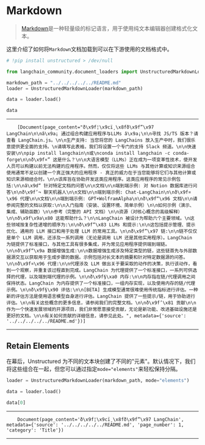 # Markdown

>[Markdown](https://en.wikipedia.org/wiki/Markdown)是一种轻量级的标记语言，用于使用纯文本编辑器创建格式化文本。

这里介绍了如何将`Markdown`文档加载到可以在下游使用的文档格式中。

```python
# !pip install unstructured > /dev/null
```


```python
from langchain_community.document_loaders import UnstructuredMarkdownLoader
```


```python
markdown_path = "../../../../../README.md"
loader = UnstructuredMarkdownLoader(markdown_path)
```


```python
data = loader.load()
```


```python
data
```

---



```
    [Document(page_content="ð\x9f¦\x9cï¸\x8fð\x9f”\x97 LangChain\n\nâ\x9a¡ 通过组合构建应用程序与LLMs â\x9a¡\n\n寻找 JS/TS 版本？请查看 LangChain.js。\n\n生产支持: 当您将您的 LangChains 放入生产中时，我们很乐意提供更全面的支持。\n请填写此表格，我们将设置一个专门的支持 Slack 频道。\n\n快速安装\n\npip install langchain\n或\nconda install langchain -c conda-forge\n\nð\x9f¤” 这是什么？\n\n大语言模型（LLMs）正在成为一项变革性技术，使开发人员可以构建以前无法构建的应用程序。然而，仅仅将这些 LLMs 与其他计算或知识来源组合使用通常不足以创建一个真正强大的应用程序 - 真正的威力在于当您能够将它们与其他计算或知识来源相结合时。\n\n该库旨在协助开发这类应用程序。这类应用程序的常见示例包括:\n\nâ\x9d“ 针对特定文档的问答\n\n文档\n\n端到端示例: 对 Notion 数据库进行问答\n\nð\x9f’¬ 聊天机器人\n\n文档\n\n端到端示例: Chat-LangChain\n\nð\x9f¤\x96 代理\n\n文档\n\n端到端示例: GPT+WolframAlpha\n\nð\x9f“\x96 文档\n\n请参阅完整的文档以获取:\n\n入门指南（安装、设置环境、简单示例）\n\n如何示例（演示、集成、辅助函数）\n\n参考（完整的 API 文档）\n\n资源（对核心概念的高级解释）\n\nð\x9f\x9a\x80 这能帮助什么？\n\nLangChain 被设计为帮助六个主要领域。\n这些领域按复杂性递增的顺序为:\n\nð\x9f“\x83 LLMs 和提示:\n\n这包括提示管理、提示优化、通用的 LLM 接口和用于处理 LLM 的常用工具。\n\nð\x9f”\x97 链:\n\n链不仅仅是单个 LLM 调用，还涉及一系列调用（无论是调用 LLM 还是其他实用程序）。LangChain 为链提供了标准接口，与其他工具有很多集成，并为常见应用程序提供端到端链。\n\nð\x9f“\x9a 数据增强生成:\n\n数据增强生成涉及特定类型的链，这些链首先与外部数据源交互以获取用于生成步骤的数据。示例包括对长文本的摘要和针对特定数据源的问答。\n\nð\x9f¤\x96 代理:\n\n代理涉及 LLM 做出关于要采取的动作的决策，执行该动作，看到一个观察，并重复该过程直到完成。LangChain 为代理提供了一个标准接口，一系列可供选择的代理，以及端到端代理的示例。\n\nð\x9f§\xa0 内存:\n\n内存指在链/代理调用之间保持状态。LangChain 为内存提供了一个标准接口，一组内存实现，以及使用内存的链/代理示例。\n\nð\x9f§\x90 评估:\n\n[BETA] 生成模型通常很难使用传统指标进行评估。一种新的评估方法是使用语言模型自身进行评估。LangChain 提供了一些提示/链，用于协助进行评估。\n\n有关这些概念的更多信息，请参阅我们的完整文档。\n\nð\x9f’\x81 贡献\n\n作为一个快速发展领域的开源项目，我们非常愿意接受贡献，无论是新功能、改进基础设施还是更好的文档。\n\n有关如何贡献的详细信息，请参见此处。", metadata={'source': '../../../../../README.md'})]
```

---



## Retain Elements

在幕后，Unstructured 为不同的文本块创建了不同的"元素"。默认情况下，我们将这些组合在一起，但您可以通过指定`mode="elements"`来轻松保持分隔。


```python
loader = UnstructuredMarkdownLoader(markdown_path, mode="elements")
```


```python
data = loader.load()
```


```python
data[0]
```

---



```
    Document(page_content='ð\x9f¦\x9cï¸\x8fð\x9f”\x97 LangChain', metadata={'source': '../../../../../README.md', 'page_number': 1, 'category': 'Title'})
```

---





